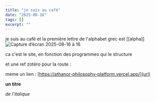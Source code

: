 ```yaml
---
title: "je suis au café"
date: "2025-08-16"
tags: []
excerpt: ""
---
```


je suis au café et la première lettre de l'alphabet grec est [[alpha]]
![Capture d’écran 2025-08-16 à 16](https://res.cloudinary.com/defnbqt67/image/upload/v1755358661/athanor/billets/file_onzgod.png)

ca c'est le site, en fonction des programmes qui le structure

et une ref zotéro pour la route : <Cite item="anonymous-1994-puissance-son" />

  meme un lien : [https://athanor-philosophy-platform.vercel.app/](url)

  **un titre**

  *de l'italique*